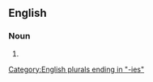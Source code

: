 {{also|silver berries}}
==English==

===Noun===
{{head|en|noun form}}

# {{plural of|en|silverberry}}

[[Category:English plurals ending in "-ies"]]